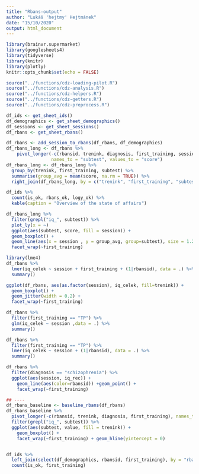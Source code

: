 ```yaml
---
title: "Rbans-output"
author: "Lukáš 'hejtmy' Hejtmánek"
date: "15/10/2020"
output: html_document
---
```


```r
library(brainvr.supermarket)
library(googlesheets4)
library(tidyverse)
library(knitr)
library(plotly)
knitr::opts_chunk$set(echo = FALSE)

source("../functions/cdz-loading-pilot.R")
source("../functions/cdz-analysis.R")
source("../functions/cdz-helpers.R")
source("../functions/cdz-getters.R")
source("../functions/cdz-preprocess.R")
```

```r
df_ids <- get_sheet_ids()
df_demographics <- get_sheet_demographics()
df_sessions <- get_sheet_sessions()
df_rbans <- get_sheet_rbans()
```

```r
df_rbans <- add_session_to_rbans(df_rbans, df_demographics)
df_rbans_long <- df_rbans %>%
    pivot_longer(-c(rbansid, trenink, diagnosis, first_training, session),
                 names_to = "subtest", values_to = "score")
df_rbans_long <- df_rbans_long %>%
  group_by(trenink, first_training, subtest) %>%
  summarise(group_avg = mean(score, na.rm = TRUE)) %>%
  right_join(df_rbans_long, by = c("trenink", "first_training", "subtest"))
```
```r
df_ids %>%
  count(is_ok, rbans_ok, logy_ok) %>%
  kable(caption = "Overview of the state of affairs")
```

```r


df_rbans_long %>%
  filter(grepl("iq_", subtest)) %>%
  plot_ly(x = ~)
  ggplot(aes(subtest, score, fill = session)) + 
  geom_boxplot() +
  geom_line(aes(x = session , y = group_avg, group=subtest), size = 1.25) +
  facet_wrap(~first_training)
```

```r
library(lme4)
df_rbans %>%
  lmer(iq_celek ~ session + first_training + (1|rbansid), data = .) %>%
  summary()

ggplot(df_rbans, aes(as.factor(session), iq_celek, fill=trenink)) + 
  geom_boxplot() +
  geom_jitter(width = 0.2) +
  facet_wrap(~first_training)

df_rbans %>%
  filter(first_training == "TP") %>%
  glm(iq_celek ~ session ,data = .) %>%
  summary()

df_rbans %>%
  filter(first_training == "TP") %>%
  lmer(iq_celek ~ session + (1|rbansid), data = .) %>%
  summary()

df_rbans %>%
  filter(diagnosis == "schizophrenia") %>%
  ggplot(aes(session, iq_rec)) +
    geom_line(aes(color=rbansid)) +geom_point() +
    facet_wrap(~first_training)

## ----
df_rbans_baseline <- baseline_rbans(df_rbans)
df_rbans_baseline %>%
  pivot_longer(-c(rbansid, trenink, diagnosis, first_training), names_to = "subtest") %>%
  filter(grepl("iq_", subtest)) %>%
  ggplot(aes(subtest, value, fill = trenink)) +
    geom_boxplot() +
    facet_wrap(~first_training) + geom_hline(yintercept = 0)


df_ids %>%
  left_join(select(df_demographics, rbansid, first_training), by = "rbansid") %>%
  count(is_ok, first_training)

```
